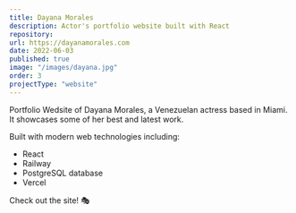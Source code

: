 ```yaml
---
title: Dayana Morales
description: Actor's portfolio website built with React
repository:
url: https://dayanamorales.com
date: 2022-06-03
published: true
image: "/images/dayana.jpg"
order: 3
projectType: "website"
---
```


Portfolio Wedsite of Dayana Morales, a Venezuelan actress based in Miami. It showcases some of her best and latest work.

Built with modern web technologies including:

- React
- Railway
- PostgreSQL database
- Vercel

Check out the site! 🎭
